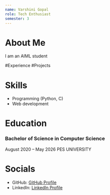 ```yaml
---
name: Varshini Gopal
role: Tech Enthusiast
semester: 3
---
```


# About Me

I am an AIML student 


#Experience
#Projects 



# Skills

- Programming (Python, C)
- Web development


# Education

### Bachelor of Science in Computer Science
August 2020 – May 2026
PES UNIVERSITY


 


# Socials

- GitHub: [GitHub Profile](https://github.com/varshinigopal04)
- LinkedIn: [LinkedIn Profile](https://www.linkedin.com/in/varshini-gopal-69506228b)
